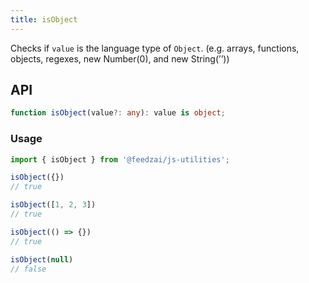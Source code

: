 ```yaml
---
title: isObject
---
```

Checks if `value` is the language type of `Object`.
(e.g. arrays, functions, objects, regexes, new Number(0), and new String(’’))

## API

```typescript
function isObject(value?: any): value is object;
```

### Usage

```typescript
import { isObject } from '@feedzai/js-utilities';

isObject({})
// true

isObject([1, 2, 3])
// true

isObject(() => {})
// true

isObject(null)
// false
```
